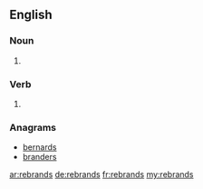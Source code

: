 ==English==

===Noun===
{{head|en|plural}}

# {{plural of|rebrand|lang=en|nocat=1}}

===Verb===
{{head|en}}
# {{en-third-person singular of|rebrand}}

===Anagrams===
* [[bernards#English|bernards]]
* [[branders#English|branders]]

[[ar:rebrands]]
[[de:rebrands]]
[[fr:rebrands]]
[[my:rebrands]]